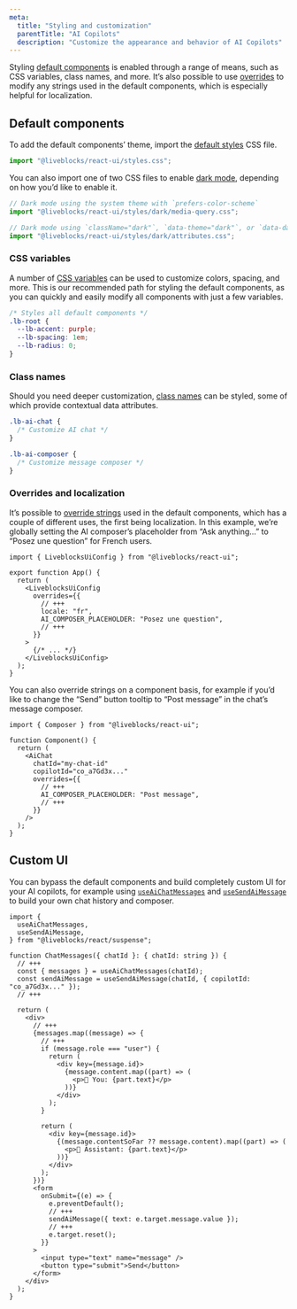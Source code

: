 ```yaml
---
meta:
  title: "Styling and customization"
  parentTitle: "AI Copilots"
  description: "Customize the appearance and behavior of AI Copilots"
---
```


Styling
[default components](/docs/ready-made-features/ai-copilots/default-components)
is enabled through a range of means, such as CSS variables, class names, and
more. It’s also possible to use [overrides](#Overrides-and-localization) to
modify any strings used in the default components, which is especially helpful
for localization.

## Default components

To add the default components’ theme, import the
[default styles](/docs/api-reference/liveblocks-react-ui#Default-styles) CSS
file.

```ts
import "@liveblocks/react-ui/styles.css";
```

You can also import one of two CSS files to enable
[dark mode](/docs/api-reference/liveblocks-react-ui#Dark-mode), depending on how
you’d like to enable it.

```ts
// Dark mode using the system theme with `prefers-color-scheme`
import "@liveblocks/react-ui/styles/dark/media-query.css";
```

```ts
// Dark mode using `className="dark"`, `data-theme="dark"`, or `data-dark="true"`
import "@liveblocks/react-ui/styles/dark/attributes.css";
```

### CSS variables

A number of
[CSS variables](/docs/api-reference/liveblocks-react-ui#CSS-variables) can be
used to customize colors, spacing, and more. This is our recommended path for
styling the default components, as you can quickly and easily modify all
components with just a few variables.

```css
/* Styles all default components */
.lb-root {
  --lb-accent: purple;
  --lb-spacing: 1em;
  --lb-radius: 0;
}
```

### Class names

Should you need deeper customization,
[class names](/docs/api-reference/liveblocks-react-ui#Class-names) can be
styled, some of which provide contextual data attributes.

```css
.lb-ai-chat {
  /* Customize AI chat */
}

.lb-ai-composer {
  /* Customize message composer */
}
```

### Overrides and localization

It’s possible to
[override strings](/docs/api-reference/liveblocks-react-ui#Overrides) used in
the default components, which has a couple of different uses, the first being
localization. In this example, we’re globally setting the AI composer’s
placeholder from “Ask anything…” to “Posez une question” for French users.

```tsx
import { LiveblocksUiConfig } from "@liveblocks/react-ui";

export function App() {
  return (
    <LiveblocksUiConfig
      overrides={{
        // +++
        locale: "fr",
        AI_COMPOSER_PLACEHOLDER: "Posez une question",
        // +++
      }}
    >
      {/* ... */}
    </LiveblocksUiConfig>
  );
}
```

You can also override strings on a component basis, for example if you’d like to
change the “Send” button tooltip to “Post message” in the chat’s message
composer.

```tsx
import { Composer } from "@liveblocks/react-ui";

function Component() {
  return (
    <AiChat
      chatId="my-chat-id"
      copilotId="co_a7Gd3x..."
      overrides={{
        // +++
        AI_COMPOSER_PLACEHOLDER: "Post message",
        // +++
      }}
    />
  );
}
```

## Custom UI

You can bypass the default components and build completely custom UI for your AI
copilots, for example using
[`useAiChatMessages`](/docs/api-reference/liveblocks-react#useAiChatMessages)
and [`useSendAiMessage`](/docs/api-reference/liveblocks-react#useSendAiMessage)
to build your own chat history and composer.

```tsx
import {
  useAiChatMessages,
  useSendAiMessage,
} from "@liveblocks/react/suspense";

function ChatMessages({ chatId }: { chatId: string }) {
  // +++
  const { messages } = useAiChatMessages(chatId);
  const sendAiMessage = useSendAiMessage(chatId, { copilotId: "co_a7Gd3x..." });
  // +++

  return (
    <div>
      // +++
      {messages.map((message) => {
        // +++
        if (message.role === "user") {
          return (
            <div key={message.id}>
              {message.content.map((part) => (
                <p>👤 You: {part.text}</p>
              ))}
            </div>
          );
        }

        return (
          <div key={message.id}>
            {(message.contentSoFar ?? message.content).map((part) => (
              <p>🤖 Assistant: {part.text}</p>
            ))}
          </div>
        );
      })}
      <form
        onSubmit={(e) => {
          e.preventDefault();
          // +++
          sendAiMessage({ text: e.target.message.value });
          // +++
          e.target.reset();
        }}
      >
        <input type="text" name="message" />
        <button type="submit">Send</button>
      </form>
    </div>
  );
}
```
